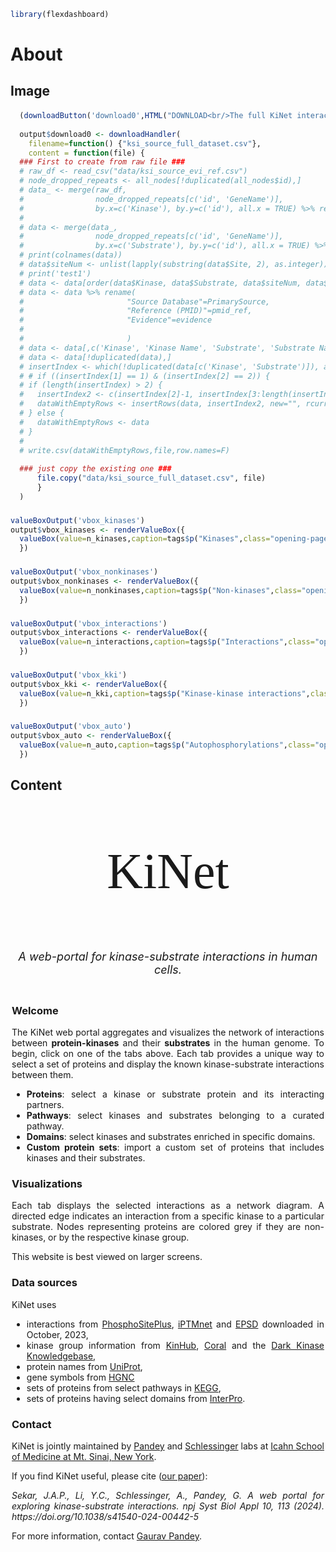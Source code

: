 ```r
library(flexdashboard)
```
# About {.hidden}


## Image {data-width=20}
####
```r
  (downloadButton('download0',HTML("DOWNLOAD<br/>The full KiNet interaction dataset"),class="download-full"))
  
  output$download0 <- downloadHandler(
    filename=function() {"ksi_source_full_dataset.csv"},
    content = function(file) {
  ### First to create from raw file ###
  # raw_df <- read_csv("data/ksi_source_evi_ref.csv")
  # node_dropped_repeats <- all_nodes[!duplicated(all_nodes$id),]
  # data_ <- merge(raw_df, 
  #                node_dropped_repeats[c('id', 'GeneName')], 
  #                by.x=c('Kinase'), by.y=c('id'), all.x = TRUE) %>% rename("Kinase Name" = GeneName)
  # 
  # data <- merge(data_, 
  #                node_dropped_repeats[c('id', 'GeneName')], 
  #                by.x=c('Substrate'), by.y=c('id'), all.x = TRUE) %>% rename("Substrate Name" = GeneName)
  # print(colnames(data))
  # data$siteNum <- unlist(lapply(substring(data$Site, 2), as.integer))
  # print('test1')
  # data <- data[order(data$Kinase, data$Substrate, data$siteNum, data$PrimarySource), ]
  # data <- data %>% rename(
  #                       "Source Database"=PrimarySource,
  #                       "Reference (PMID)"=pmid_ref,
  #                       "Evidence"=evidence
  #                       
  #                       )
  # data <- data[,c('Kinase', 'Kinase Name', 'Substrate', 'Substrate Name', 'Site', 'Source Database', 'Evidence','Reference (PMID)')]
  # data <- data[!duplicated(data),]
  # insertIndex <- which(!duplicated(data[c('Kinase', 'Substrate')]), arr.ind = TRUE)
  # # if ((insertIndex[1] == 1) & (insertIndex[2] == 2)) {
  # if (length(insertIndex) > 2) {
  #   insertIndex2 <- c(insertIndex[2]-1, insertIndex[3:length(insertIndex)])
  #   dataWithEmptyRows <- insertRows(data, insertIndex2, new="", rcurrent=TRUE)
  # } else {
  #   dataWithEmptyRows <- data
  # }
  # 
  # write.csv(dataWithEmptyRows,file,row.names=F)
  
  ### just copy the existing one ###
      file.copy("data/ksi_source_full_dataset.csv", file)
      }
  )
```
####
### {}
```r
valueBoxOutput('vbox_kinases')
output$vbox_kinases <- renderValueBox({
  valueBox(value=n_kinases,caption=tags$p("Kinases",class="opening-page-text"),icon="fa-solid fa-k")
  })
```
### {}
```r
valueBoxOutput('vbox_nonkinases')
output$vbox_nonkinases <- renderValueBox({
  valueBox(value=n_nonkinases,caption=tags$p("Non-kinases",class="opening-page-text"),icon="fa-solid fa-s")
  })
```
### {}
```r
valueBoxOutput('vbox_interactions')
output$vbox_interactions <- renderValueBox({
  valueBox(value=n_interactions,caption=tags$p("Interactions",class="opening-page-text"),icon="fa-solid fa-i")
  })
```
### {}
```r
valueBoxOutput('vbox_kki')
output$vbox_kki <- renderValueBox({
  valueBox(value=n_kki,caption=tags$p("Kinase-kinase interactions",class="opening-page-text"),icon="fa-solid fa-kip-sign")
  })
```
### {}
```r
valueBoxOutput('vbox_auto')
output$vbox_auto <- renderValueBox({
  valueBox(value=n_auto,caption=tags$p("Autophosphorylations",class="opening-page-text"),icon="fa-solid fa-a")
  })
```


## Content {data-width=50}
### {}

<p style="font-family: 'Righteous', cursive; font-size: 80px; text-align: center;">KiNet</p>
<p style="font-size: 18px; text-align: center;"><i>A web-portal for kinase-substrate interactions in human cells.</i></p>
#### {.opening-page-text data-height=250}

<!--p style="font-family: 'Righteous', cursive; font-size: 80px; text-align: center;">KiNet</p-->
<div style="padding: 2px 2px 2px 2px; text-align: justify;">
<h3>Welcome</h3>
The KiNet web portal aggregates and visualizes the network of interactions between **protein-kinases** and their **substrates** in the human genome. To begin, click on one of the tabs above. Each tab provides a unique way to select a set of proteins and display the known kinase-substrate interactions between them.
<ul>
<li>**Proteins**: select a kinase or substrate protein and its interacting partners.</li>

<li>**Pathways**: select kinases and substrates belonging to a curated pathway.</li>

<li>**Domains**: select kinases and substrates enriched in specific domains.</li>

<li>**Custom protein sets**: import a custom set of proteins that includes kinases and their substrates.</li>
</ul>
<h3>Visualizations</h3>
Each tab displays the selected interactions as a network diagram. A directed edge indicates an interaction from a specific kinase to a particular substrate. Nodes representing proteins are colored grey if they are non-kinases, or by the respective kinase group.

This website is best viewed on larger screens.
<h3> Data sources </h3>
KiNet uses
<ul> 
<li> interactions from [PhosphoSitePlus](https://www.phosphosite.org/){target="_blank"}, [iPTMnet](https://research.bioinformatics.udel.edu/iptmnet/){target="_blank"} and [EPSD](https://epsd.biocuckoo.cn/){target="_blank"} downloaded in October, 2023, </li>
<li> kinase group information from [KinHub](http://kinhub.org/){target="_blank"}, [Coral](http://phanstiel-lab.med.unc.edu/CORAL/){target="_blank"} and the [Dark Kinase Knowledgebase](https://darkkinome.org/){target="_blank"}, </li>
<li> protein names from [UniProt](https://www.uniprot.org/uniprotkb?query=human&facets=reviewed%3Atrue%2Cmodel_organism%3A9606){target="_blank"}, </li>
<li> gene symbols from [HGNC](https://www.genenames.org/){target="_blank"} </li>
<li> sets of proteins from select pathways in [KEGG](https://www.genome.jp/kegg/pathway.html){target="_blank"}, </li>
<li> sets of proteins having select domains from [InterPro](https://www.ebi.ac.uk/interpro/){target="_blank"}. </li>
</ul> 


<h3>Contact</h3>
KiNet is jointly maintained by [Pandey](https://gpandeylab.org/) and [Schlessinger](http://www.schlessingerlab.org/) labs at [Icahn School of Medicine at Mt. Sinai, New York](https://icahn.mssm.edu/). 

If you find KiNet useful, please cite ([our paper](https://doi.org/10.1038/s41540-024-00442-5){target="_blank"}):

<i>Sekar, J.A.P., Li, Y.C., Schlessinger, A., Pandey, G. A web portal for exploring kinase-substrate interactions. npj Syst Biol Appl 10, 113 (2024). https://doi.org/10.1038/s41540-024-00442-5 </i>
<br>

<!-- For more information, contact [John A.P. Sekar](mailto:john.sekar@mssm.edu). -->
For more information, contact [Gaurav Pandey](mailto:gaurav.pandey@mssm.edu). 
</div>


<!-- ##### Word cloud of pathway names enriched in kinase substrates -->
<!-- ![](img/wordcloud.png){width="400px"} -->

<!-- ##### Flow diagram of kinase-kinase interaction data, organized by kinase-group -->
<!-- ![](img/sankey.png){width="400px"} -->



